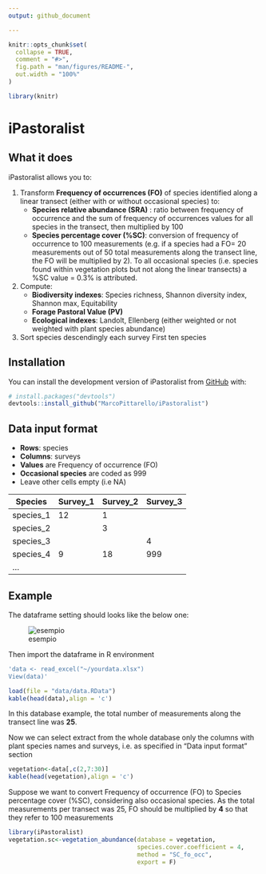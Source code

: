 ```yaml
---
output: github_document

---
```


<!-- README.md is generated from README.Rmd. Please edit that file -->

```r
knitr::opts_chunk$set(
  collapse = TRUE,
  comment = "#>",
  fig.path = "man/figures/README-",
  out.width = "100%"
)

library(knitr)
```

# iPastoralist

<!-- badges: start -->
<!-- badges: end -->

## What it does

iPastoralist allows you to:

1. Transform **Frequency of occurrences (FO)** of species identified along a linear transect (either with or without occasional species) to: 
    + **Species relative abundance (SRA)** : ratio between frequency of occurrence and the sum of frequency of                                                     occurrences values for all species in the transect, then multiplied by 100
    + **Species percentage cover (%SC)**: conversion of frequency of occurrence to 100 measurements (e.g. if a                                                 species had a FO= 20 measurements out of 50 total measurements along                                                 the transect line, the FO will be multiplied by 2). To all                                                            occasional species (i.e. species found within vegetation plots but                                                 not along the linear transects) a %SC value = 0.3% is attributed.

2. Compute:
    + **Biodiversity indexes**: Species richness, Shannon diversity index, Shannon max, Equitability
    + **Forage Pastoral Value (PV)**
    + **Ecological indexes**: Landolt, Ellenberg (either weighted or not weighted with plant species abundance)
 
3. Sort species descendingly  each survey First ten species 


## Installation

You can install the development version of iPastoralist from [GitHub](https://github.com/) with:

``` r
# install.packages("devtools")
devtools::install_github("MarcoPittarello/iPastoralist")
```


## Data input format

* **Rows**: species
* **Columns**: surveys
* **Values** are Frequency of occurrence (FO)
* **Occasional species** are coded as 999
* Leave other cells empty (i.e NA) 


Species | Survey_1 | Survey_2 | Survey_3 | ...
---------- | -------- | -------- | -------- |
species_1 |12 | 1| |
species_2 | | 3| |
species_3 | | | 4|
species_4 | 9| 18|999 |
... | | | |


## Example

The dataframe setting should looks like the below one:

![esempio](image/datainput/Diapositiva1.JPG)

Then import the dataframe in R environment 

```r
'data <- read_excel("~/yourdata.xlsx")
View(data)'
```
```r
load(file = "data/data.RData")
kable(head(data),align = 'c')
```

In this database example, the total number of measurements along the transect line was **25**.

Now we can select extract from the whole database only the columns with plant species names and surveys, i.e. as specified in "Data input format" section

```r
vegetation<-data[,c(2,7:30)]
kable(head(vegetation),align = 'c')


```

Suppose we want to convert Frequency of occurrence (FO) to Species percentage cover (%SC), considering also occasional species.
As the total measurements per transect was 25, FO should be multiplied by **4** so that they refer to 100 measurements

```r
library(iPastoralist)
vegetation.sc<-vegetation_abundance(database = vegetation,
                                    species.cover.coefficient = 4,
                                    method = "SC_fo_occ",
                                    export = F)
                                    
```


